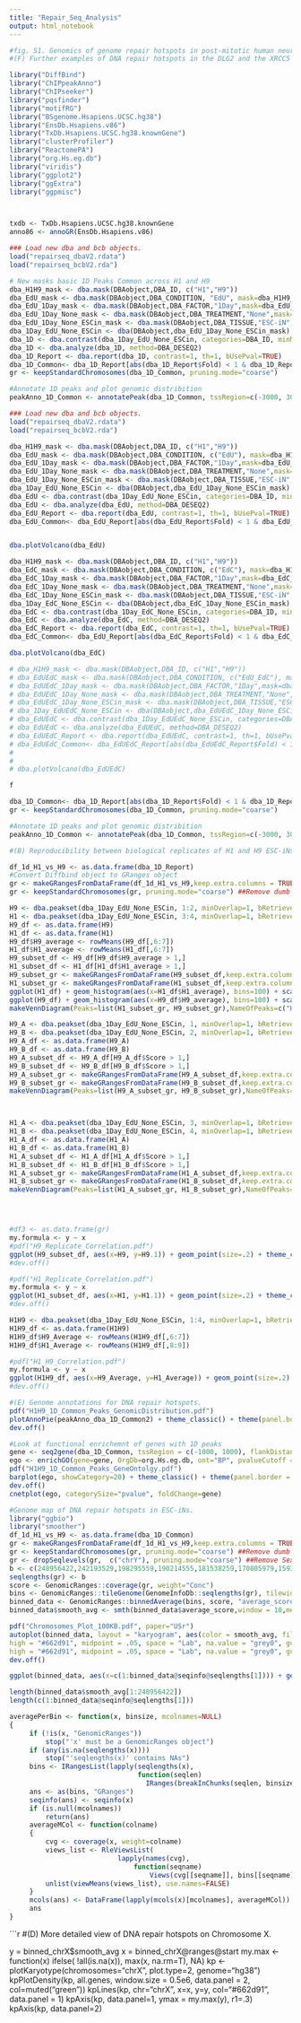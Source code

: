 ```yaml
---
title: "Repair_Seq_Analysis"
output: html_notebook
---
```


```r
#fig. S1. Genomics of genome repair hotspots in post-mitotic human neurons.
#(F) Further examples of DNA repair hotspots in the DLG2 and the XRCC5 locus.


```

```r
library("DiffBind")
library("ChIPpeakAnno")
library("ChIPseeker")
library("pqsfinder")
library("motifRG")
library("BSgenome.Hsapiens.UCSC.hg38")
library("EnsDb.Hsapiens.v86")
library("TxDb.Hsapiens.UCSC.hg38.knownGene")
library("clusterProfiler")
library("ReactomePA")
library("org.Hs.eg.db")
library("viridis")
library("ggplot2")
library("ggExtra")
library("ggpmisc")



txdb <- TxDb.Hsapiens.UCSC.hg38.knownGene
anno86 <- annoGR(EnsDb.Hsapiens.v86)

```

```r
### Load new dba and bcb objects.
load("repairseq_dbaV2.rdata")
load("repairseq_bcbV2.rda")

# New masks basic 1D Peaks Common across H1 and H9
dba_H1H9_mask <- dba.mask(DBAobject,DBA_ID, c("H1","H9"))
dba_EdU_mask <- dba.mask(DBAobject,DBA_CONDITION, "EdU", mask=dba_H1H9_mask, merge="and")
dba_EdU_1Day_mask <- dba.mask(DBAobject,DBA_FACTOR,"1Day",mask=dba_EdU_mask, merge="and")
dba_EdU_1Day_None_mask <- dba.mask(DBAobject,DBA_TREATMENT,"None",mask=dba_EdU_1Day_mask, merge="and")
dba_EdU_1Day_None_ESCin_mask <- dba.mask(DBAobject,DBA_TISSUE,"ESC-iN",mask=dba_EdU_1Day_None_mask, merge="and")
dba_1Day_EdU_None_ESCin <- dba(DBAobject,dba_EdU_1Day_None_ESCin_mask)
dba_1D <- dba.contrast(dba_1Day_EdU_None_ESCin, categories=DBA_ID, minMembers = 2)
dba_1D <- dba.analyze(dba_1D, method=DBA_DESEQ2)
dba_1D_Report <- dba.report(dba_1D, contrast=1, th=1, bUsePval=TRUE)
dba_1D_Common<- dba_1D_Report[abs(dba_1D_Report$Fold) < 1 & dba_1D_Report$`p-value` > .5]
gr <- keepStandardChromosomes(dba_1D_Common, pruning.mode="coarse")

#Annotate 1D peaks and plot genomic distribition
peakAnno_1D_Common <- annotatePeak(dba_1D_Common, tssRegion=c(-3000, 3000),TxDb=txdb, annoDb="org.Hs.eg.db")
```


```r
### Load new dba and bcb objects.
load("repairseq_dbaV2.rdata")
load("repairseq_bcbV2.rda")

dba_H1H9_mask <- dba.mask(DBAobject,DBA_ID, c("H1","H9"))
dba_EdU_mask <- dba.mask(DBAobject,DBA_CONDITION, c("EdU"), mask=dba_H1H9_mask, merge="and")
dba_EdU_1Day_mask <- dba.mask(DBAobject,DBA_FACTOR,"1Day",mask=dba_EdU_mask, merge="and")
dba_EdU_1Day_None_mask <- dba.mask(DBAobject,DBA_TREATMENT,"None",mask=dba_EdU_1Day_mask, merge="and")
dba_EdU_1Day_None_ESCin_mask <- dba.mask(DBAobject,DBA_TISSUE,"ESC-iN",mask=dba_EdU_1Day_None_mask, merge="and")
dba_1Day_EdU_None_ESCin <- dba(DBAobject,dba_EdU_1Day_None_ESCin_mask)
dba_EdU <- dba.contrast(dba_1Day_EdU_None_ESCin, categories=DBA_ID, minMembers = 2)
dba_EdU <- dba.analyze(dba_EdU, method=DBA_DESEQ2)
dba_EdU_Report <- dba.report(dba_EdU, contrast=1, th=1, bUsePval=TRUE)
dba_EdU_Common<- dba_EdU_Report[abs(dba_EdU_Report$Fold) < 1 & dba_EdU_Report$`FDR` > .05]


dba.plotVolcano(dba_EdU)

dba_H1H9_mask <- dba.mask(DBAobject,DBA_ID, c("H1","H9"))
dba_EdC_mask <- dba.mask(DBAobject,DBA_CONDITION, c("EdC"), mask=dba_H1H9_mask, merge="and")
dba_EdC_1Day_mask <- dba.mask(DBAobject,DBA_FACTOR,"1Day",mask=dba_EdC_mask, merge="and")
dba_EdC_1Day_None_mask <- dba.mask(DBAobject,DBA_TREATMENT,"None",mask=dba_EdC_1Day_mask, merge="and")
dba_EdC_1Day_None_ESCin_mask <- dba.mask(DBAobject,DBA_TISSUE,"ESC-iN",mask=dba_EdC_1Day_None_mask, merge="and")
dba_1Day_EdC_None_ESCin <- dba(DBAobject,dba_EdC_1Day_None_ESCin_mask)
dba_EdC <- dba.contrast(dba_1Day_EdC_None_ESCin, categories=DBA_ID, minMembers = 2)
dba_EdC <- dba.analyze(dba_EdC, method=DBA_DESEQ2)
dba_EdC_Report <- dba.report(dba_EdC, contrast=1, th=1, bUsePval=TRUE)
dba_EdC_Common<- dba_EdU_Report[abs(dba_EdC_Report$Fold) < 1 & dba_EdC_Report$`FDR` > .05]

dba.plotVolcano(dba_EdC)

# dba_H1H9_mask <- dba.mask(DBAobject,DBA_ID, c("H1","H9"))
# dba_EdUEdC_mask <- dba.mask(DBAobject,DBA_CONDITION, c("EdU_EdC"), mask=dba_H1H9_mask, merge="and")
# dba_EdUEdC_1Day_mask <- dba.mask(DBAobject,DBA_FACTOR,"1Day",mask=dba_EdUEdC_mask, merge="and")
# dba_EdUEdC_1Day_None_mask <- dba.mask(DBAobject,DBA_TREATMENT,"None",mask=dba_EdUEdC_1Day_mask, merge="and")
# dba_EdUEdC_1Day_None_ESCin_mask <- dba.mask(DBAobject,DBA_TISSUE,"ESC-iN",mask=dba_EdUEdC_1Day_None_mask, merge="and")
# dba_1Day_EdUEdC_None_ESCin <- dba(DBAobject,dba_EdUEdC_1Day_None_ESCin_mask)
# dba_EdUEdC <- dba.contrast(dba_1Day_EdUEdC_None_ESCin, categories=DBA_ID, minMembers = 2)
# dba_EdUEdC <- dba.analyze(dba_EdUEdC, method=DBA_DESEQ2)
# dba_EdUEdC_Report <- dba.report(dba_EdUEdC, contrast=1, th=1, bUsePval=TRUE)
# dba_EdUEdC_Common<- dba_EdUEdC_Report[abs(dba_EdUEdC_Report$Fold) < 1 & dba_EdUEdC_Report$`p-value` > .5]
# 
# 
# dba.plotVolcano(dba_EdUEdC)

f

dba_1D_Common<- dba_1D_Report[abs(dba_1D_Report$Fold) < 1 & dba_1D_Report$`p-value` > .5]
gr <- keepStandardChromosomes(dba_1D_Common, pruning.mode="coarse")

#Annotate 1D peaks and plot genomic distribition
peakAnno_1D_Common <- annotatePeak(dba_1D_Common, tssRegion=c(-3000, 3000),TxDb=txdb, annoDb="org.Hs.eg.db")


```

```r
#(B) Reproducibility between biological replicates of H1 and H9 ESC-iNs.

df_1d_H1_vs_H9 <- as.data.frame(dba_1D_Report)
#Convert Diffbind object to GRanges object
gr <- makeGRangesFromDataFrame(df_1d_H1_vs_H9,keep.extra.columns = TRUE)  
gr <- keepStandardChromosomes(gr, pruning.mode="coarse") ##Remove dumb contigs

H9 <- dba.peakset(dba_1Day_EdU_None_ESCin, 1:2, minOverlap=1, bRetrieve=TRUE, filter=1)
H1 <- dba.peakset(dba_1Day_EdU_None_ESCin, 3:4, minOverlap=1, bRetrieve=TRUE, filter=1)
H9_df <- as.data.frame(H9)
H1_df <- as.data.frame(H1)
H9_df$H9_average <- rowMeans(H9_df[,6:7])
H1_df$H1_average <- rowMeans(H1_df[,6:7])
H9_subset_df <- H9_df[H9_df$H9_average > 1,]
H1_subset_df <- H1_df[H1_df$H1_average > 1,]
H9_subset_gr <- makeGRangesFromDataFrame(H9_subset_df,keep.extra.columns = TRUE)
H1_subset_gr <- makeGRangesFromDataFrame(H1_subset_df,keep.extra.columns = TRUE)
ggplot(H1_df) + geom_histogram(aes(x=H1_df$H1_average), bins=100) + scale_x_log10() 
ggplot(H9_df) + geom_histogram(aes(x=H9_df$H9_average), bins=100) + scale_x_log10() 
makeVennDiagram(Peaks=list(H1_subset_gr, H9_subset_gr),NameOfPeaks=c("H1", "H9"))

H9_A <- dba.peakset(dba_1Day_EdU_None_ESCin, 1, minOverlap=1, bRetrieve=TRUE, filter=1)
H9_B <- dba.peakset(dba_1Day_EdU_None_ESCin, 2, minOverlap=1, bRetrieve=TRUE, filter=1)
H9_A_df <- as.data.frame(H9_A)
H9_B_df <- as.data.frame(H9_B)
H9_A_subset_df <- H9_A_df[H9_A_df$Score > 1,]
H9_B_subset_df <- H9_B_df[H9_B_df$Score > 1,]
H9_A_subset_gr <- makeGRangesFromDataFrame(H9_A_subset_df,keep.extra.columns = TRUE)
H9_B_subset_gr <- makeGRangesFromDataFrame(H9_B_subset_df,keep.extra.columns = TRUE)
makeVennDiagram(Peaks=list(H9_A_subset_gr, H9_B_subset_gr),NameOfPeaks=c("H9_A", "H9_B"))



H1_A <- dba.peakset(dba_1Day_EdU_None_ESCin, 3, minOverlap=1, bRetrieve=TRUE, filter=1)
H1_B <- dba.peakset(dba_1Day_EdU_None_ESCin, 4, minOverlap=1, bRetrieve=TRUE, filter=1)
H1_A_df <- as.data.frame(H1_A)
H1_B_df <- as.data.frame(H1_B)
H1_A_subset_df <- H1_A_df[H1_A_df$Score > 1,]
H1_B_subset_df <- H1_B_df[H1_B_df$Score > 1,]
H1_A_subset_gr <- makeGRangesFromDataFrame(H1_A_subset_df,keep.extra.columns = TRUE)
H1_B_subset_gr <- makeGRangesFromDataFrame(H1_B_subset_df,keep.extra.columns = TRUE)
makeVennDiagram(Peaks=list(H1_A_subset_gr, H1_B_subset_gr),NameOfPeaks=c("H1_A", "H1_B"))




#df3 <- as.data.frame(gr)
my.formula <- y ~ x
#pdf("H9_Replicate_Correlation.pdf")
ggplot(H9_subset_df, aes(x=H9, y=H9.1)) + geom_point(size=.2) + theme_classic() + theme(panel.border = element_rect(colour = "black", fill=NA, size=.5)) + stat_poly_eq(formula = my.formula, aes(label = paste(..eq.label.., ..rr.label.., sep = "~~~")), parse = TRUE) + xlab("H9 ESC-iN Replicate 1") + ylab("H9 ESC-iN Replicate 2") + xlim(0,500) + ylim(0,500) +  geom_smooth(method='lm', formula= y~x)
#dev.off()

#pdf("H1_Replicate_Correlation.pdf")
my.formula <- y ~ x
ggplot(H1_subset_df, aes(x=H1, y=H1.1)) + geom_point(size=.2) + theme_classic() + theme(panel.border = element_rect(colour = "black", fill=NA, size=.5)) + stat_poly_eq(formula = my.formula, aes(label = paste(..eq.label.., ..rr.label.., sep = "~~~")), parse = TRUE) + xlab("H1 ESC-iN Replicate 1") + ylab("H1 ESC-iN Replicate 2") + xlim(0,500) + ylim(0,500) +  geom_smooth(method='lm', formula= y~x)
#dev.off()

H1H9 <- dba.peakset(dba_1Day_EdU_None_ESCin, 1:4, minOverlap=1, bRetrieve=TRUE, filter=1)
H1H9_df <- as.data.frame(H1H9)
H1H9_df$H9_Average <- rowMeans(H1H9_df[,6:7])
H1H9_df$H1_Average <- rowMeans(H1H9_df[,8:9])

#pdf("H1_H9_Correlation.pdf")
my.formula <- y ~ x
ggplot(H1H9_df, aes(x=H9_Average, y=H1_Average)) + geom_point(size=.2) + theme_classic() + theme(panel.border = element_rect(colour = "black", fill=NA, size=.5)) + stat_poly_eq(formula = my.formula, aes(label = paste(..eq.label.., ..rr.label.., sep = "~~~")), parse = TRUE) + xlab("H9") + ylab("H1") + xlim(0,500) + ylim(0,500)  +  geom_smooth(method='lm', formula= y~x)
#dev.off()
```



```r

#(E) Genome annotations for DNA repair hotspots.
pdf("H1H9_1D_Common_Peaks_GenomicDistribution.pdf")
plotAnnoPie(peakAnno_dba_1D_Common2) + theme_classic() + theme(panel.border = element_rect(colour = "black", fill=NA, size=.5))
dev.off()

#Look at functional enrichemnt of genes with 1D peaks
gene <- seq2gene(dba_1D_Common, tssRegion = c(-1000, 1000), flankDistance = 3000, TxDb=txdb, sameStrand=FALSE)
ego <- enrichGO(gene=gene, OrgDb=org.Hs.eg.db, ont="BP", pvalueCutoff =0.05)
pdf("H1H9_1D_Common_Peaks_GeneOntolgy.pdf")
barplot(ego, showCategory=20) + theme_classic() + theme(panel.border = element_rect(colour = "black", fill=NA, size=.5))
dev.off()
cnetplot(ego, categorySize="pvalue", foldChange=gene)

```

```r
#Genome map of DNA repair hotspots in ESC-iNs.
library("ggbio")
library("smoother")
df_1d_H1_vs_H9 <- as.data.frame(dba_1D_Common)
gr <- makeGRangesFromDataFrame(df_1d_H1_vs_H9,keep.extra.columns = TRUE)  
gr <- keepStandardChromosomes(gr, pruning.mode="coarse") ##Remove dumb contigs
gr <- dropSeqlevels(gr,  c("chrY"), pruning.mode="coarse") ##Remove Sex Chomosomes
b <- c(248956422,242193529,198295559,190214555,181538259,170805979,159345973,145138636,138394717,133797422,135086622,133275309,114364328,107043718,101991189,90338345,83257441,80373285,58617616,64444167,46709983,50818468,156040895)
seqlengths(gr) <- b
score <- GenomicRanges::coverage(gr, weight="Conc")
bins <- GenomicRanges::tileGenome(GenomeInfoDb::seqlengths(gr), tilewidth=100000,cut.last.tile.in.chrom=TRUE)
binned_data <- GenomicRanges::binnedAverage(bins, score, "average_score")
binned_data$smooth_avg <- smth(binned_data$average_score,window = 10,method = "gaussian")

pdf("Chromosomes_Plot_100KB.pdf", paper="USr")
autoplot(binned_data, layout = "karyogram", aes(color = smooth_avg, fill = smooth_avg), na.value="grey0", chr="chrX")  +scale_colour_gradient2(low = "grey0", mid = "white",
high = "#662d91", midpoint = .05, space = "Lab", na.value = "grey0", guide = "colourbar") +scale_fill_gradient2(low = "grey0", mid = "white",
high = "#662d91", midpoint = .05, space = "Lab", na.value = "grey0", guide = "colourbar")
dev.off()

ggplot(binned_data, aes(x=c(1:binned_data@seqinfo@seqlengths[1]))) + geom_line(aes(y=binned_data$smooth_avg[1:248956422]))

length(binned_data$smooth_avg[1:248956422])
length(c(1:binned_data@seqinfo@seqlengths[1]))


```
```r
averagePerBin <- function(x, binsize, mcolnames=NULL)
{
     if (!is(x, "GenomicRanges"))
         stop("'x' must be a GenomicRanges object")
     if (any(is.na(seqlengths(x))))
         stop("'seqlengths(x)' contains NAs")
     bins <- IRangesList(lapply(seqlengths(x),
                                function(seqlen)
                                  IRanges(breakInChunks(seqlen, binsize))))
     ans <- as(bins, "GRanges")
     seqinfo(ans) <- seqinfo(x)
     if (is.null(mcolnames))
         return(ans)
     averageMCol <- function(colname)
     {
         cvg <- coverage(x, weight=colname)
         views_list <- RleViewsList(
                           lapply(names(cvg),
                               function(seqname)
                                   Views(cvg[[seqname]], bins[[seqname]])))
         unlist(viewMeans(views_list), use.names=FALSE)
     }
     mcols(ans) <- DataFrame(lapply(mcols(x)[mcolnames], averageMCol))
     ans
}
```

```r
#(D) More detailed view of DNA repair hotspots on Chromosome X. 

y = binned_chrX$smooth_avg
x = binned_chrX@ranges@start
my.max <- function(x) ifelse( !all(is.na(x)), max(x, na.rm=T), NA)
kp <- plotKaryotype(chromosomes="chrX", plot.type=2, genome="hg38")
kpPlotDensity(kp, all.genes, window.size = 0.5e6, data.panel = 2, col=muted("green"))
kpLines(kp, chr="chrX", x=x, y=y, col="#662d91", data.panel = 1)
kpAxis(kp, data.panel=1, ymax = my.max(y), r1=.3)
kpAxis(kp, data.panel=2)

